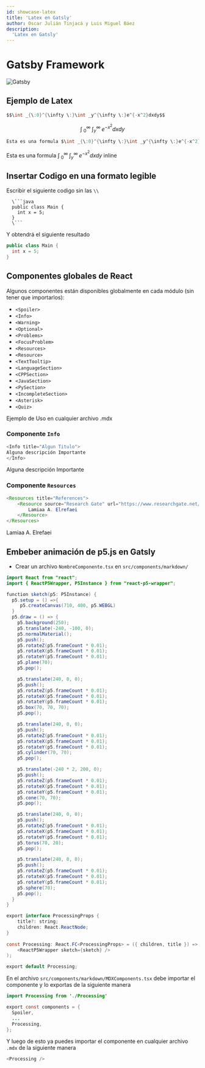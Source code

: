 ```yaml
---
id: showcase-latex
title: 'Latex en Gatsly'
author: Oscar Julián Tinjacá y Luis Miguel Báez
description:
  'Latex en Gatsly'
---
```


# Gatsby Framework

![Gatsby](https://www.mparticle.com/static/2c7bb20b58d63a79eed76c41aefe3a0d/4621d/b7580def-408d-4c83-8a14-c41846e9ba36_Gatsby-1.webp)

## Ejemplo de Latex

```java
$$\int _{\:0}^{\infty \:}\int _y^{\infty \:}e^{-x^2}dxdy$$
```

$$
\int _{\:0}^{\infty \:}\int _y^{\infty \:}e^{-x^2}dxdy
$$

```java
Esta es una formula $\int _{\:0}^{\infty \:}\int _y^{\infty \:}e^{-x^2}dxdy$ inline
```

Esta es una formula $\int _{\:0}^{\infty \:}\int _y^{\infty \:}e^{-x^2}dxdy$ inline

## Insertar Codigo en una formato legible

Escribir el siguiente codigo sin las `\\`
```
  \```java
  public class Main {
    int x = 5;
  }
  \```
```

Y obtendrá el siguiente resultado
```java
public class Main {
  int x = 5;
}
```

## Componentes globales de React

Algunos componentes están disponibles globalmente en cada módulo (sin tener que importarlos):

* `<Spoiler>`
* `<Info>`
* `<Warning>`
* `<Optional>`
* `<Problems>`
* `<FocusProblem>`
* `<Resources>`
* `<Resource>`
* `<TextTooltip>`
* `<LanguageSection>`
* `<CPPSection>`
* `<JavaSection>`
* `<PySection>`
* `<IncompleteSection>`
* `<Asterisk>`
* `<Quiz>`

Ejemplo de Uso en cualquier archivo .mdx

### Componente `Info`
```java
<Info title="Algun Titulo">
Alguna descripción Importante
</Info>
```

<Info title="Algun Titulo">
Alguna descripción Importante
</Info>

### Componente `Resources`

```java
<Resources title="References">
    <Resource source="Research Gate" url="https://www.researchgate.net/publication/326626897_Smartphone_Based_Image_Color_Correction_for_Color_Blindness" title="Smartphone Based Image Color Correction for Color Blindness">
        Lamiaa A. Elrefaei
    </Resource>
</Resources>
```

<Resources title="References">
    <Resource source="Research Gate" url="https://www.researchgate.net/publication/326626897_Smartphone_Based_Image_Color_Correction_for_Color_Blindness" title="Smartphone Based Image Color Correction for Color Blindness">
        Lamiaa A. Elrefaei
    </Resource>
</Resources>

## Embeber animación de p5.js en Gatsly

* Crear un archivo `NombreComponente.tsx` en `src/components/markdown/`

```java
import React from "react";
import { ReactP5Wrapper, P5Instance } from "react-p5-wrapper";

function sketch(p5: P5Instance) {
  p5.setup = () =>{
     p5.createCanvas(710, 400, p5.WEBGL)
  }
  p5.draw = () => {
    p5.background(250);
    p5.translate(-240, -100, 0);
    p5.normalMaterial();
    p5.push();
    p5.rotateZ(p5.frameCount * 0.01);
    p5.rotateX(p5.frameCount * 0.01);
    p5.rotateY(p5.frameCount * 0.01);
    p5.plane(70);
    p5.pop();

    p5.translate(240, 0, 0);
    p5.push();
    p5.rotateZ(p5.frameCount * 0.01);
    p5.rotateX(p5.frameCount * 0.01);
    p5.rotateY(p5.frameCount * 0.01);
    p5.box(70, 70, 70);
    p5.pop();

    p5.translate(240, 0, 0);
    p5.push();
    p5.rotateZ(p5.frameCount * 0.01);
    p5.rotateX(p5.frameCount * 0.01);
    p5.rotateY(p5.frameCount * 0.01);
    p5.cylinder(70, 70);
    p5.pop();

    p5.translate(-240 * 2, 200, 0);
    p5.push();
    p5.rotateZ(p5.frameCount * 0.01);
    p5.rotateX(p5.frameCount * 0.01);
    p5.rotateY(p5.frameCount * 0.01);
    p5.cone(70, 70);
    p5.pop();

    p5.translate(240, 0, 0);
    p5.push();
    p5.rotateZ(p5.frameCount * 0.01);
    p5.rotateX(p5.frameCount * 0.01);
    p5.rotateY(p5.frameCount * 0.01);
    p5.torus(70, 20);
    p5.pop();

    p5.translate(240, 0, 0);
    p5.push();
    p5.rotateZ(p5.frameCount * 0.01);
    p5.rotateX(p5.frameCount * 0.01);
    p5.rotateY(p5.frameCount * 0.01);
    p5.sphere(70);
    p5.pop();
  }
}

export interface ProcessingProps {
    title?: string;
    children: React.ReactNode;
}
  
const Processing: React.FC<ProcessingProps> = ({ children, title }) => (
    <ReactP5Wrapper sketch={sketch} />
);

export default Processing;
```

En el archivo  `src/components/markdown/MDXComponents.tsx` debe importar el componente y lo exportas de la siguiente manera

```java
import Processing from './Processing'

export const components = {
  Spoiler,
  ...
  Processing,
};
```

Y luego de esto ya puedes importar el componente en cualquier archivo `.mdx` de la siguiente manera

```java
<Processing />
```

<Processing />
